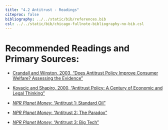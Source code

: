 ```yaml
---
title: "4.2 Antitrust - Readings"
citeproc: false
bibliography: ../../static/bib/references.bib
csl: ../../static/bib/chicago-fullnote-bibliography-no-bib.csl
---
```


# Recommended Readings and Primary Sources:

- [<i class="fas fa-file-pdf"></i> Crandall and Winston, 2003, "Does Antitrust Policy Improve Consumer Welfare? Assessing the Evidence"](/readings/Crandall-Winston-2003.pdf)
- [<i class="fas fa-file-pdf"></i> Kovacic and Shapiro, 2000, "Antitrust Policy: A Century of Economic and Legal Thinking"](/readings/Kovacic-Shapiro-2000.pdf)

- [<i class="fas fa-podcast"></i> *NPR Planet Money*: "Antitrust 1: Standard Oil"](https://www.npr.org/sections/money/2019/02/15/695131832/antitrust-1-standard-oil)
- [<i class="fas fa-podcast"></i> *NPR Planet Money*: "Antitrust 2: The Paradox"](https://www.npr.org/sections/money/2019/02/20/696342011/antitrust-2-the-paradox)
- [<i class="fas fa-podcast"></i> *NPR Planet Money*: "Antitrust 3: Big Tech"](https://www.npr.org/sections/money/2019/02/22/697170790/antitrust-3-big-tech)